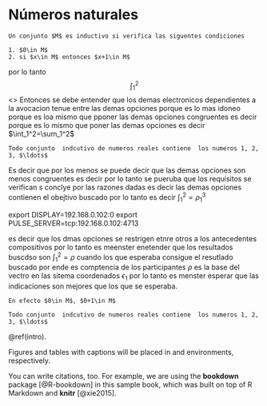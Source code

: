# Números naturales {#intro}

```definition
Un conjunto $M$ es inductivo si verifica las siguentes condiciones

1. $0\in M$
2. si $x\in M$ entonces $x+1\in M$

```

por lo tanto $$\int_1^2$$
<<!--git config --global user.email "you@example.com"
git config --global user.name "Your Name"
-->>
Entonces se debe entender que los demas electronicos dependientes a la avocacion tenue entre las demas opciones porque es lo mas idoneo porque es loa mismo que pponer las demas opciones congruentes es decir porque es lo mismo que poner las demas opciones es decir $\int_1^2=\sum_1^2$

\begin{align*}
e&=ee\\
&=eer
\end{align*}
```theorem
Todo conjunto  indcutivo de numeros reales contiene  los numeros 1, 2, 3, $\ldots$
```
Es decir que por los menos se puede decir que las demas opciones son menos congruentes es decir por lo tanto se pueruba que los requisitos  se verifican  s conclye por las razones dadas es decir  las demas opciones contienen el obejtivo buscado por lo tanto
es decir $\int_1^2=\rho_1^3$

\begin{align*}
\rho&=\epsilon\\
&=\zeta 
\end{align*}

export DISPLAY=192.168.0.102:0
export PULSE_SERVER=tcp:192.168.0.102:4713


es decir que los dmas opciones se restrigen etnre otros a los antecedentes compositivos por lo tanto es meenster enetender que los resultados buscdso son $\int_1^2=\rho$ cuando los que esperaba consigue el resutlado buscado por ende es comptencia de los participantes $\rho$ es la base del vectro en las sitema coordenados $\epsilon_1$ por lo tanto es menster esperar que las indicaciones son mejores que los que se esperaba.
```proof
En efecto $0\in M$, $0+1\in M$
```



```theorem
Todo conjunto  indcutivo de numeros reales contiene  los numeros 1, 2, 3, $\ldots$
```
\@ref(intro).

Figures and tables with captions will be placed in and environments, respectively.

You can write citations, too. For example, we are using the **bookdown** package [@R-bookdown] in this sample book, which was built on top of R Markdown and **knitr** [@xie2015].
